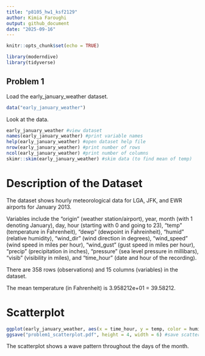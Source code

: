 ```yaml
---
title: "p8105_hw1_ksf2129"
author: Kimia Faroughi
output: github_document
date: "2025-09-16"
---
```


```r
knitr::opts_chunk$set(echo = TRUE)
```

```r
library(moderndive)
library(tidyverse)
```

## Problem 1

Load the early_january_weather dataset.

```r
data("early_january_weather")
```

Look at the data.

```r
early_january_weather #view dataset
names(early_january_weather) #print variable names
help(early_january_weather) #open dataset help file
nrow(early_january_weather) #print number of rows
ncol(early_january_weather) #print number of columns
skimr::skim(early_january_weather) #skim data (to find mean of temp)
```

# Description of the Dataset

The dataset shows hourly meteorological data for LGA, JFK, and EWR airports for January 2013. 

Variables include the "origin" (weather station/airport), year, month (with 1 denoting January), day, hour (starting with 0 and going to 23), "temp" (temperature in Fahrenheit), "dewp" (dewpoint in Fahreinheit), "humid" (relative humidity), "wind_dir" (wind direction in degrees), "wind_speed" (wind speed in miles per hour), "wind_gust" (gust speed in miles per hour), "precip" (precipitation in inches), "pressure" (sea level pressure in millibars), "visib" (visibility in miles), and "time_hour" (date and hour of the recording). 

There are 358 rows (observations) and 15 columns (variables) in the dataset.

The mean temperature (in Fahrenheit) is 3.958212e+01 = 39.58212. 

# Scatterplot

```r
ggplot(early_january_weather, aes(x = time_hour, y = temp, color = humid)) + geom_point() #generate scatterplot
ggsave("problem1_scatterplot.pdf", height = 4, width = 6) #save scatterplot
```

The scatterplot shows a wave pattern throughout the days of the month.